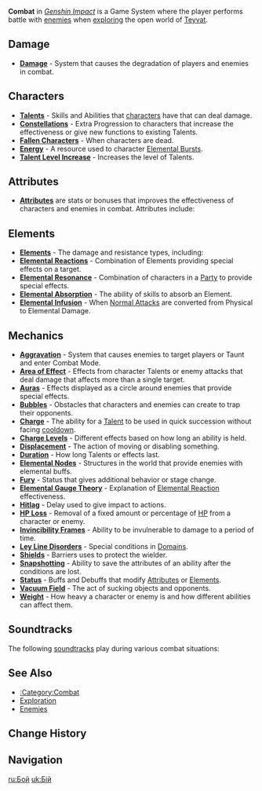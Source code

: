 {{Terminology Infobox
|image = Icon Combat.png
|type  = Game Systems
}}
'''Combat''' in ''[[Genshin Impact]]'' is a Game System where the player performs battle with [[enemies]] when [[Exploration|exploring]] the open world of [[Teyvat]].

==Damage==
{{Main|Damage}}
* '''[[Damage]]''' - System that causes the degradation of players and enemies in combat.

==Characters==
{{Main|Characters}}
* '''[[Talents]]''' - Skills and Abilities that [[characters]] have that can deal damage.
* '''[[Constellations]]''' - Extra Progression to characters that increase the effectiveness or give new functions to existing Talents.
* '''[[Fallen Characters]]''' - When characters are dead.
* '''[[Energy]]''' - A resource used to character [[Elemental Burst]]s.
* '''[[Talent Level Increase]]''' - Increases the level of Talents.

==Attributes==
{{Main|Attributes}}
* '''[[Attributes]]''' are stats or bonuses that improves the effectiveness of characters and enemies in combat. Attributes include:{{Column|2|
** [[Health]]
** [[Attack]]
** [[Defense]]
** [[Elemental Mastery]]
** [[Stamina]]
** [[Critical Rate]]
** [[Critical Damage]]
** [[Healing Bonus]]
** [[Incoming Healing Bonus]]
** [[Energy Recharge]]
** [[Cooldown Reduction]]
** [[Shield Strength]]
** [[Damage Bonus]]
** [[Resistance]]
** [[Movement Speed]]
** [[Attack Speed]]
** [[Stamina Consumption]]
** [[Interruption Resistance]]
** [[Damage Reduction]]
}}

==Elements==
{{Main|Elements}}
* '''[[Elements]]''' - The damage and resistance types, including:{{Column|2|
** {{Anemo}}
** {{Cryo}}
** {{Dendro}}
** {{Electro}}
** {{Geo}}
** {{Hydro}}
** {{Pyro}}
** {{Physical}}
}}
* '''[[Elemental Reactions]]''' - Combination of Elements providing special effects on a target.
* '''[[Elemental Resonance]]''' - Combination of characters in a [[Party]] to provide special effects.
* '''[[Elemental Absorption]]''' - The ability of {{Anemo}} skills to absorb an Element.
* '''[[Elemental Infusion]]''' - When [[Normal Attacks]] are converted from Physical to Elemental Damage.
{{clr}}

==Mechanics==
* '''[[Aggravation]]''' - System that causes enemies to target players or Taunt and enter Combat Mode.
* '''[[Area of Effect]]''' - Effects from character Talents or enemy attacks that deal damage that affects more than a single target.
* '''[[Auras]]''' - Effects displayed as a circle around enemies that provide special effects.
* '''[[Bubbles]]''' - Obstacles that characters and enemies can create to trap their opponents.
* '''[[Charge]]''' - The ability for a [[Talent]] to be used in quick succession without facing [[cooldown]].
* '''[[Charge Levels]]''' - Different effects based on how long an ability is held.
* '''[[Displacement]]''' - The action of moving or disabling something.
* '''[[Duration]]''' - How long Talents or effects last.
* '''[[Elemental Nodes]]''' - Structures in the world that provide enemies with elemental buffs.
* '''[[Fury]]''' - Status that gives additional behavior or stage change.
* '''[[Elemental Gauge Theory]]''' - Explanation of [[Elemental Reaction]] effectiveness.
* '''[[Hitlag]]''' - Delay used to give impact to actions.
* [[HP/HP Loss|'''HP Loss''']] - Removal of a fixed amount or percentage of [[HP]] from a character or enemy.
* '''[[Invincibility Frames]]''' - Ability to be invulnerable to damage to a period of time.
* '''[[Ley Line Disorders]]''' - Special conditions in [[Domains]].
* '''[[Shields]]''' - Barriers uses to protect the wielder.
* '''[[Snapshotting]]''' - Ability to save the attributes of an ability after the conditions are lost.
* '''[[Status]]''' - Buffs and Debuffs that modify [[Attributes]] or [[Elements]].
* '''[[Vacuum Field]]''' - The act of sucking objects and opponents.
* '''[[Weight]]''' - How heavy a character or enemy is and how different abilities can affect them.

==Soundtracks==
The following [[soundtrack]]s play during various combat situations:

{{Collapsible|{{Soundtracks by Category Table|type=combat}}|Display List|collapsed = 1}}

==See Also==
* [[:Category:Combat]]
* [[Exploration]]
* [[Enemies]]

==Change History==
{{Change History|1.0}}

==Navigation==
{{Combat Navbox|state=collapsed}}
{{Genshin Navbox}}
[[Category:Combat| ]]

[[ru:Бой]]
[[uk:Бій]]